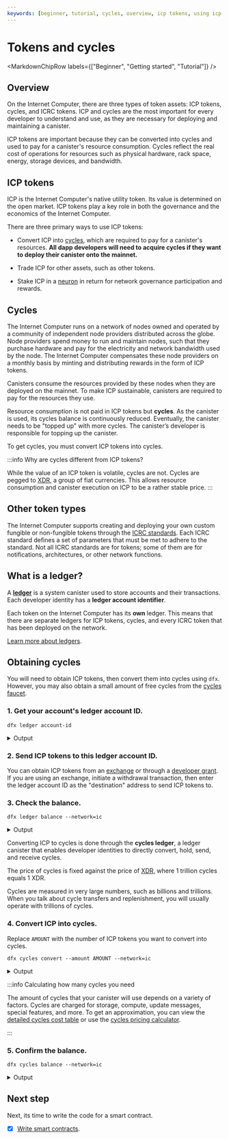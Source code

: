 ```yaml
---
keywords: [beginner, tutorial, cycles, overview, icp tokens, using icp tokens, using cycles, getting cycles, how to get cycles, free cycles, local development with cycles, converting icp to cycles, convert icp, convert cycles]
---
```



# Tokens and cycles

<MarkdownChipRow labels={["Beginner", "Getting started", "Tutorial"]} />

## Overview

On the Internet Computer, there are three types of token assets: ICP tokens, cycles, and ICRC tokens. ICP and cycles are the most important for every developer to understand and use, as they are necessary for deploying and maintaining a canister.

ICP tokens are important because they can be converted into cycles and used to pay for a canister's resource consumption. Cycles reflect the real cost of operations for resources such as physical hardware, rack space, energy, storage devices, and bandwidth.

## ICP tokens

ICP is the Internet Computer's native utility token. Its value is determined on the open market. ICP tokens play a key role in both the governance and the economics of the Internet Computer.

There are three primary ways to use ICP tokens:

- Convert ICP into [cycles](#what-are-cycles), which are required to pay for a <GlossaryTooltip>canister's</GlossaryTooltip> resources. **All dapp developers will need to acquire cycles if they want to deploy their canister onto the mainnet.**

- Trade ICP for other assets, such as other tokens.

- Stake ICP in a [neuron](/docs/current/developer-docs/daos/nns/concepts/neurons/neuron-overview) in return for network governance participation and rewards.

## Cycles

The Internet Computer runs on a network of nodes owned and operated by a community of independent node providers distributed across the globe. Node providers spend money to run and maintain nodes, such that they purchase hardware and pay for the electricity and network bandwidth used by the node. The Internet Computer compensates these node providers on a monthly basis by minting and distributing rewards in the form of ICP tokens.

Canisters consume the resources provided by these nodes when they are deployed on the mainnet. To make ICP sustainable, canisters are required to pay for the resources they use.

Resource consumption is not paid in ICP tokens but **cycles**. As the canister is used, its cycles balance is continuously reduced. Eventually, the canister needs to be "topped up" with more cycles. The canister’s developer is responsible for topping up the canister.

To get cycles, you must convert ICP tokens into cycles.

:::info Why are cycles different from ICP tokens?

While the value of an ICP token is volatile, cycles are not. Cycles are pegged to [XDR](https://en.wikipedia.org/wiki/Special_drawing_rights), a group of fiat currencies. This allows resource consumption and canister execution on ICP to be a rather stable price.
:::

## Other token types

The Internet Computer supports creating and deploying your own custom fungible or non-fungible tokens through the [ICRC standards](/docs/current/developer-docs/defi/tokens/token-standards). Each ICRC standard defines a set of parameters that must be met to adhere to the standard. Not all ICRC standards are for tokens; some of them are for notifications, architectures, or other network functions.

## What is a ledger?

A [**ledger**](/docs/current/developer-docs/defi/tokens/ledger/overview) is a system canister used to store accounts and their transactions. Each developer identity has a **ledger account identifier**.

Each token on the Internet Computer has its **own** ledger. This means that there are separate ledgers for ICP tokens, cycles, and every ICRC token that has been deployed on the network.

[Learn more about ledgers](/docs/current/developer-docs/defi/tokens/ledger/overview).

## Obtaining cycles

You will need to obtain ICP tokens, then convert them into cycles using `dfx`. However, you may also obtain a small amount of free cycles from the [cycles faucet](https://anv4y-qiaaa-aaaal-qaqxq-cai.ic0.app/).

### 1. Get your account's ledger account ID.

```
dfx ledger account-id
```

<details>
<summary>Output</summary>

```
b0d7beee54be8679a42e999218a16a0d396f223d7e44d259ac089848c1b820bf
```

</details>

### 2. Send ICP tokens to this ledger account ID.

You can obtain ICP tokens from an [exchange](https://www.coingecko.com/en/exchanges) or through a [developer grant](https://dfinity.org/grants). If you are using an exchange, initiate a withdrawal transaction, then enter the ledger account ID as the "destination" address to send ICP tokens to.

### 3. Check the balance.

```
dfx ledger balance --network=ic
```

<details>
<summary>Output</summary>

```
2.00000000 ICP
```

</details>

Converting ICP to cycles is done through the **cycles ledger**, a ledger canister that enables developer identities to directly convert, hold, send, and receive cycles.

The price of cycles is fixed against the price of [XDR](/docs/current/references/glossary#xdr), where 1 trillion cycles equals 1 XDR.

Cycles are measured in very large numbers, such as billions and trillions. When you talk about cycle transfers and replenishment, you will usually operate with trillions of cycles.

### 4. Convert ICP into cycles.

Replace `AMOUNT` with the number of ICP tokens you want to convert into cycles.

```
dfx cycles convert --amount AMOUNT --network=ic
```

<details>
<summary>Output</summary>

```
Transfer sent at block height 16146446
Using transfer at block height 16146446
Account was topped up with 6_229_700_000_000 cycles! New balance is 6_229_600_000_000 cycles.
```

</details>

:::info Calculating how many cycles you need

The amount of cycles that your canister will use depends on a variety of factors. Cycles are charged for storage, compute, update messages, special features, and more. To get an approximation, you can view the [detailed cycles cost table](/docs/current/developer-docs/gas-cost) or use the [cycles pricing calculator](/docs/current/developer-docs/cost-estimations-and-examples).

:::

### 5. Confirm the balance.

```
dfx cycles balance --network=ic
```

<details>
<summary>Output</summary>

```
6.230 TC (trillion cycles).
```

</details>

## Next step

Next, its time to write the code for a smart contract.

- [x] [Write smart contracts](/docs/current/developer-docs/getting-started/write-smart-contracts).
